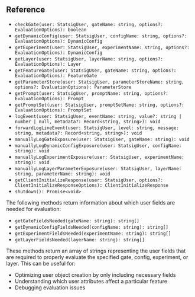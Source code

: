 ## Reference

<Accordion title="All API Methods">

- `checkGate(user: StatsigUser, gateName: string, options?: EvaluationOptions): boolean`
- `getDynamicConfig(user: StatsigUser, configName: string, options?: EvaluationOptions): DynamicConfig`
- `getExperiment(user: StatsigUser, experimentName: string, options?: EvaluationOptions): DynamicConfig`
- `getLayer(user: StatsigUser, layerName: string, options?: EvaluationOptions): Layer`
- `getFeatureGate(user: StatsigUser, gateName: string, options?: EvaluationOptions): FeatureGate`
- `getParameterStore(user: StatsigUser, parameterStoreName: string, options?: EvaluationOptions): ParameterStore`
- `getPrompt(user: StatsigUser, promptName: string, options?: EvaluationOptions): Prompt`
- `getPromptSet(user: StatsigUser, promptSetName: string, options?: EvaluationOptions): PromptSet`
- `logEvent(user: StatsigUser, eventName: string, value?: string | number | null, metadata?: Record<string, string>): void`
- `forwardLogLineEvent(user: StatsigUser, level: string, message: string, metadata?: Record<string, string>): void`
- `manuallyLogGateExposure(user: StatsigUser, gateName: string): void`
- `manuallyLogDynamicConfigExposure(user: StatsigUser, configName: string): void`
- `manuallyLogExperimentExposure(user: StatsigUser, experimentName: string): void`
- `manuallyLogLayerParameterExposure(user: StatsigUser, layerName: string, parameterName: string): void`
- `getClientInitializeResponse(user: StatsigUser, options?: ClientInitializeResponseOptions): ClientInitializeResponse`
- `shutdown(): Promise<void>`

</Accordion>

<Accordion title="Fields Needed Methods">

The following methods return information about which user fields are needed for evaluation:

- `getGateFieldsNeeded(gateName: string): string[]`
- `getDynamicConfigFieldsNeeded(configName: string): string[]`
- `getExperimentFieldsNeeded(experimentName: string): string[]`
- `getLayerFieldsNeeded(layerName: string): string[]`

These methods return an array of strings representing the user fields that are required to properly evaluate the specified gate, config, experiment, or layer. This can be useful for:
- Optimizing user object creation by only including necessary fields
- Understanding which user attributes affect a particular feature
- Debugging evaluation issues

</Accordion>
